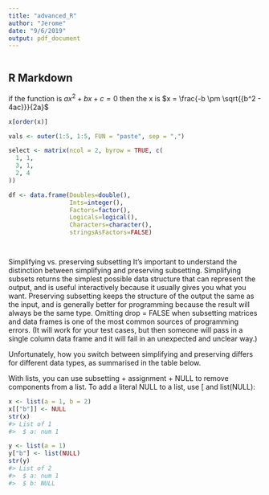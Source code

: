 ```yaml
---
title: "advanced_R"
author: "Jerome"
date: "9/6/2019"
output: pdf_document
---
```


```r



```

## R Markdown

if the function is $ax^2 + bx + c = 0$
then the x is $x = \frac{-b \pm \sqrt{{b^2 - 4ac}}}{2a}$
```r
x[order(x)]
```

```r
vals <- outer(1:5, 1:5, FUN = "paste", sep = ",")

select <- matrix(ncol = 2, byrow = TRUE, c(
  1, 1,
  3, 1,
  2, 4
))

df <- data.frame(Doubles=double(),
                 Ints=integer(),
                 Factors=factor(),
                 Logicals=logical(),
                 Characters=character(),
                 stringsAsFactors=FALSE)



```


<!-- S3 objects -->
<!-- S3 objects are made up of atomic vectors, arrays, and lists, so you can always pull apart an S3 object using the techniques described above and the knowledge you gain from str(). -->

<!-- S4 objects -->
<!-- There are also two additional subsetting operators that are needed for S4 objects: @ (equivalent to $), and slot() (equivalent to [[). @ is more restrictive than $ in that it will return an error if the slot does not exist. These are described in more detail in the OO field guide. -->
```r



```


Simplifying vs. preserving subsetting
It’s important to understand the distinction between simplifying and preserving subsetting. Simplifying subsets returns the simplest possible data structure that can represent the output, and is useful interactively because it usually gives you what you want. Preserving subsetting keeps the structure of the output the same as the input, and is generally better for programming because the result will always be the same type. Omitting drop = FALSE when subsetting matrices and data frames is one of the most common sources of programming errors. (It will work for your test cases, but then someone will pass in a single column data frame and it will fail in an unexpected and unclear way.)

Unfortunately, how you switch between simplifying and preserving differs for different data types, as summarised in the table below.

With lists, you can use subsetting + assignment + NULL to remove components from a list. To add a literal NULL to a list, use [ and list(NULL):
```r
x <- list(a = 1, b = 2)
x[["b"]] <- NULL
str(x)
#> List of 1
#>  $ a: num 1

y <- list(a = 1)
y["b"] <- list(NULL)
str(y)
#> List of 2
#>  $ a: num 1
#>  $ b: NULL
```

